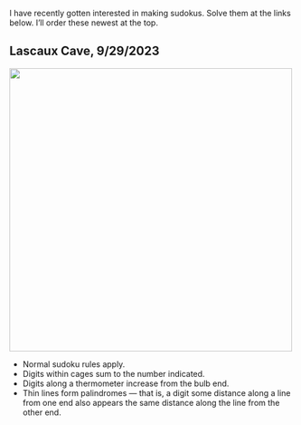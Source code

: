 I have recently gotten interested in making sudokus. Solve them at the links below. I'll order these newest at the top.

## Lascaux Cave, 9/29/2023

::: {layout-ncol="2"}
[![](./images/sudoku/Lascaux%20Cave.svg){width="500"}](https://tinyurl.com/yqfp3rwr)

- Normal sudoku rules apply.
- Digits within cages sum to the number indicated.
- Digits along a thermometer increase from the bulb end.
- Thin lines form palindromes — that is, a digit some distance along a line from one end also appears the same distance along the line from the other end.
:::
